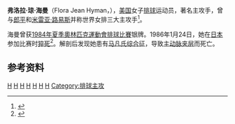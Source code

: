 {{Infobox volleyball biography
| name         = 弗洛拉·海曼
| image        = 
| caption      = 
| fullname     = Flora Jean Hyman
| birth_date   = {{Birth date|1954|7|31}}
| birth_place  = {{USA}}[[加利福尼亚州|加利福尼亚州]][[英格爾伍德_(加利福尼亞州)|英格尔伍德]]
| death_date   = {{Death date and age|1986|1|24|1954|7|31}}
| death_place  = {{JPN}}[[岛根县|岛根县]][[松江市|松江市]]
| height       = {{convert|6|ft|5|in|m}}
| spike        = 
| block        = 
| team         = 
| nationalteam = [[美国国家女子排球队|美国]]
| medaltemplates-title = 荣誉
| medaltemplates = 
{{MedalSport | 女子排球 }}
{{MedalCountry | {{USA}} }}
{{MedalCompetition | [[奥林匹克运动会|奥林匹克运动会]] }}
{{MedalSilver | [[1984年夏季奥林匹克运动会|1984年洛杉矶]] | [[1984年夏季奥林匹克运动会女子排球比赛|团队]] }}
}}
{{各地中文名
| name  = Flora Hyman
| cn = 弗洛拉·海曼<ref> {{Cite book | author = 唐生德 | title = 古今中外女名人辞典 | location = 中国 | publisher = 中国广播电视出版社 | date = 1989-08 | pages =  | ISBN = 7-5043-0094-2 | accessdate = 2020-10-19 | url =  | language = zh-cn | quote = 弗洛拉·海曼 }} </ref>
}}
'''弗洛拉·琼·海曼'''（Flora Jean Hyman，{{bd|1954年|7月31日|1986年|1月24日|H}}），[[美国|美国]]女子[[排球|排球]]运动员，著名主攻手，曾与[[郎平|郎平]]和[[米雷亚·路易斯|米雷亚·路易斯]]并称世界女排三大主攻手<ref>{{cite web|url=https://zj.zjol.com.cn/news/427756.html|title=30年来她一直在 未曾离开|publisher=浙江新闻客户端|date=2016-08-21|accessdate=2019-10-17|archive-date=2019-10-17|archive-url=https://web.archive.org/web/20191017141445/https://zj.zjol.com.cn/news/427756.html|dead-url=no}}</ref>。

海曼曾获[[1984年夏季奧林匹克運動會排球比賽|1984年夏季奧林匹克運動會排球比賽]]银牌。1986年1月24日，她在[[日本|日本]]参加比赛时[[猝死|猝死]]<ref>{{cite web|url=http://sports.sohu.com/20080129/n254939200.shtml|title=郎平怀念昔日美国猝死主攻手 深厚友情历久弥新|publisher=[[钱江晚报|钱江晚报]]|date=2008-01-29|accessdate=2019-10-17|archive-date=2019-10-17|archive-url=https://web.archive.org/web/20191017141435/http://sports.sohu.com/20080129/n254939200.shtml|dead-url=no}}</ref>。解剖后发现她患有[[马凡氏综合征|马凡氏综合征]]，导致[[主动脉夹层|主动脉夹层]]而死亡。

== 参考资料 ==
{{reflist}}
{{US-sport-bio-stub}}
{{DEFAULTSORT:Hyman, Flo}}
{{历届女排世界杯最佳攻击手}}
[[Category:美国女子排球运动员|H]]
[[Category:美國奧運排球運動員|H]]
[[Category:美國奧林匹克運動會銀牌得主|H]]
[[Category:1984年夏季奧林匹克運動會獎牌得主|H]]
[[Category:1984年夏季奥林匹克运动会排球运动员|H]]
[[Category:奧林匹克運動會排球獎牌得主|H]]
[[Category:日本體育身亡者|H]]
[[Category:排球主攻|Category:排球主攻]]